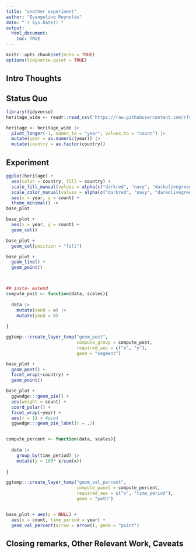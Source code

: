 ```yaml
---
title: "another experiment"
author: "Evangeline Reynolds"
date: "`r Sys.Date()`"
output: 
  html_document:
    toc: TRUE
---
```


```r
knitr::opts_chunk$set(echo = TRUE)
options(tidyverse.quiet = TRUE)
```




## Intro Thoughts


## Status Quo

```r
library(tidyverse)
heritage_wide <- readr::read_csv('https://raw.githubusercontent.com/rfordatascience/tidytuesday/master/data/2024/2024-02-06/heritage.csv') 

heritage <- heritage_wide |>
  pivot_longer(-1, names_to = "year", values_to = "count") |>
  mutate(year = as.numeric(year)) |>
  mutate(country = as.factor(country))


```

## Experiment

```r
ggplot(heritage) + 
  aes(color = country, fill = country) + 
  scale_fill_manual(values = alpha(c("darkred", "navy", "darkolivegreen"), .5)) + 
  scale_color_manual(values = alpha(c("darkred", "navy", "darkolivegreen"), .8)) + 
  aes(x = year, y = count) + 
  theme_minimal() ->
base_plot

base_plot + 
  aes(x = year, y = count) + 
  geom_col()

base_plot + 
  geom_col(position = "fill")

base_plot + 
  geom_line() +
  geom_point() 



## insta- extend
compute_post <- function(data, scales){
  
  data |>
    mutate(xend = x) |>
    mutate(yend = 0)
  
}

ggtemp:::create_layer_temp("geom_post",
                           compute_group = compute_post,
                           required_aes = c("x", "y"),
                           geom = "segment")

base_plot + 
  geom_post() + 
  facet_wrap(~country) + 
  geom_point()

base_plot + 
  ggwedge:::geom_pie() + 
  aes(weight = count) +
  coord_polar() + 
  facet_wrap(~year) + 
  aes(r = 1) + #pie4
  ggwedge:::geom_pie_label(r = .2)


compute_percent <- function(data, scales){
  
  data |>
    group_by(time_period) |>
    mutate(y = 100* x/sum(x)) 
  
}

ggtemp:::create_layer_temp("geom_val_percent",
                           compute_panel = compute_percent,
                           required_aes = c("x", "time_period"),
                           geom = "path")


base_plot + aes(y = NULL) +
  aes(x = count, time_period = year) +
  geom_val_percent(arrow = arrow(), geom = "point")


```



<!-- #Error in plot$scales$clone() : attempt to apply non-function -->



## Closing remarks, Other Relevant Work, Caveats
